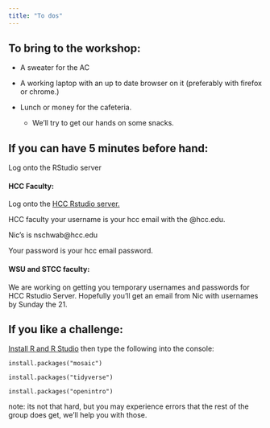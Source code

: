 ```yaml
---
title: "To dos"
---
```


## To bring to the workshop:


-   A sweater for the AC

-   A working laptop with an up to date browser on it (preferably with firefox or chrome.)

-   Lunch or money for the cafeteria.

    -   We'll try to get our hands on some snacks.

## If you can have 5 minutes before hand:

Log onto the RStudio server 

#### HCC Faculty:

Log onto the [HCC Rstudio server.](http://hcc-rstudiosrv1.hcc.edu:8787/)

HCC faculty your username is your hcc email with the @hcc.edu.

Nic's is nschwab\@hcc.edu

Your password is your hcc email password.

#### WSU and STCC faculty:

We are working on getting you temporary usernames and passwords for HCC Rstudio Server. Hopefully you'll get an email from Nic with usernames by Sunday the 21. 


## If you like a challenge:


[Install R and R Studio](https://posit.co/download/rstudio-desktop/) then type the following into the console:

`install.packages("mosaic")`

`install.packages("tidyverse")`

`install.packages("openintro")`

note: its not that hard, but you may experience errors that the rest of the group does get, we'll help you with those.
